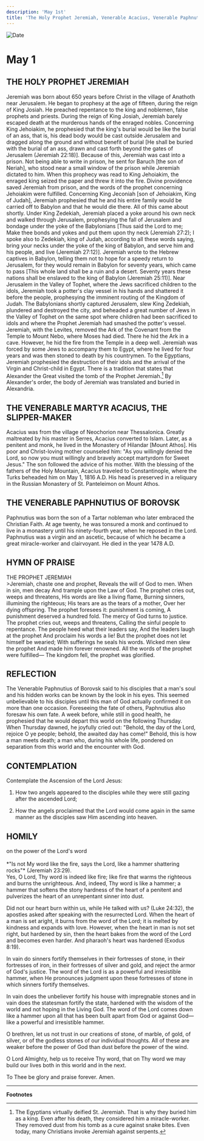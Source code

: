 ```yaml
---
description: 'May 1st'
title: 'The Holy Prophet Jeremiah, Venerable Acacius, Venerable Paphnutius of Borovsk'
---
```


<CustomPaginator />
<RunningHead />

<Image src="/title-imprint.png" height={68} width={50} alt="Date" className="title-imprint"/>

# <div id="date">May <Image className="four-dot" src="/four-dot.png" height={15} width={15} alt="" />1</div>

## THE HOLY PROPHET JEREMIAH

Jeremiah was born about 650 years before Christ in the village of Anathoth near Jerusalem. He began to prophesy at the age of fifteen, during the reign of King Josiah. He preached repentance to the king and noblemen, false prophets and priests. During the reign of King Josiah, Jeremiah barely escaped death at the murderous hands of the enraged nobles. Concerning King Jehoiakim, he prophesied that the king's burial would be like the burial of an ass, that is, his dead body would be cast outside Jerusalem and dragged along the ground and without benefit of burial [He shall be buried with the burial of an ass, drawn and cast forth beyond the gates of Jerusalem (Jeremiah 22:18)]. Because of this, Jeremiah was cast into a prison. Not being able to write in prison, he sent for Baruch [the son of Neriah], who stood near a small window of the prison while Jeremiah dictated to him. When this prophecy was read to King Jehoiakim, the enraged king seized the paper and threw it into the fire. Divine providence saved Jeremiah from prison, and the words of the prophet concerning Jehoiakim were fulfilled. Concerning King Jeconiah [son of Jehoiakim, King of Judah], Jeremiah prophesied that he and his entire family would be carried off to Babylon and that he would die there. All of this came about shortly. Under King Zedekiah, Jeremiah placed a yoke around his own neck and walked through Jerusalem, prophesying the fall of Jerusalem and bondage under the yoke of the Babylonians [Thus said the Lord to me; Make thee bonds and yokes and put them upon thy neck (Jeremiah 27:2); I spoke also to Zedekiah, king of Judah, according to all these words saying, bring your necks under the yoke of the king of Babylon, and serve him and his people, and live (Jeremiah 27:12)]. Jeremiah wrote to the Hebrew captives in Babylon, telling them not to hope for a speedy return to Jerusalem, for they would remain in Babylon for seventy years, which came to pass [This whole land shall be a ruin and a desert. Seventy years these nations shall be enslaved to the king of Babylon (Jeremiah 25:11)]. Near Jerusalem in the Valley of Tophet, where the Jews sacrificed children to the idols, Jeremiah took a potter's clay vessel in his hands and shattered it before the people, prophesying the imminent routing of the Kingdom of Judah. The Babylonians shortly captured Jerusalem, slew King Zedekiah, plundered and destroyed the city, and beheaded a great number of Jews in the Valley of Tophet on the same spot where children had been sacrificed to idols and where the Prophet Jeremiah had smashed the potter's vessel. Jeremiah, with the Levites, removed the Ark of the Covenant from the Temple to Mount Nebo, where Moses had died. There he hid the Ark in a cave. However, he hid the fire from the Temple in a deep well. Jeremiah was forced by some Jews to accompany them to Egypt, where he lived for four years and was then stoned to death by his countrymen. To the Egyptians, Jeremiah prophesied the destruction of their idols and the arrival of the Virgin and Christ-child in Egypt. There is a tradition that states that Alexander the Great visited the tomb of the Prophet Jeremiah.[^1] By Alexander's order, the body of Jeremiah was translated and buried in Alexandria.

## THE VENERABLE MARTYR ACACIUS, THE SLIPPER-MAKER

Acacius was from the village of Neochorion near Thessalonica. Greatly maltreated by his master in Serres, Acacius converted to Islam. Later, as a penitent and monk, he lived in the Monastery of Hilandar [Mount Athos]. His poor and Christ-loving mother counseled him: "As you willingly denied the Lord, so now you must willingly and bravely accept martyrdom for Sweet Jesus." The son followed the advice of his mother. With the blessing of the fathers of the Holy Mountain, Acacius traveled to Constantinople, where the Turks beheaded him on May 1, 1816 A.D. His head is preserved in a reliquary in the Russian Monastery of St. Panteleimon on Mount Athos.

## THE VENERABLE PAPHNUTIUS OF BOROVSK

Paphnutius was born the son of a Tartar nobleman who later embraced the Christian Faith. At age twenty, he was tonsured a monk and continued to live in a monastery until his ninety-fourth year, when he reposed in the Lord. Paphnutius was a virgin and an ascetic, because of which he became a great miracle-worker and clairvoyant. He died in the year 1478 A.D.


## HYMN OF PRAISE
<div style={{textAlign:'center', color:'crimson', fontWeight:'bold'}}>
THE PROPHET JEREMIAH
</div>
>Jeremiah, chaste one and prophet,  
Reveals the will of God to men.  
When in sin, men decay  
And trample upon the Law of God.  
The prophet cries out, weeps and threatens,  
His words are like a living flame,  
Burning sinners, illumining the righteous;  
His tears are as the tears of a mother,  
Over her dying offspring.  
The prophet foresees it: punishment is coming,  
A punishment deserved a hundred fold.  
The mercy of God turns to justice.  
The prophet cries out, weeps and threatens,  
Calling the sinful people to repentance.  
The people heed what their leaders say,  
And the leaders laugh at the prophet  
And proclaim his words a lie!  
But the prophet does not let himself be wearied;  
With sufferings he seals his words.  
Wicked men slew the prophet  
And made him forever renowned.  
All the words of the prophet were fulfilled—  
The kingdom fell, the prophet was glorified.  


## REFLECTION

The Venerable Paphnutius of Borovsk said to his disciples that a man's soul and his hidden works can be known by the look in his eyes. This seemed unbelievable to his disciples until this man of God actually confirmed it on more than one occasion. Foreseeing the fate of others, Paphnutius also foresaw his own fate. A week before, while still in good health, he prophesied that he would depart this world on the following Thursday. When Thursday dawned, he joyfully cried out: "Behold, the day of the Lord, rejoice O ye people; behold, the awaited day has come!" Behold, this is how a man meets death; a man who, during his whole life, pondered on separation from this world and the encounter with God.


## CONTEMPLATION

Contemplate the Ascension of the Lord Jesus:

1. How two angels appeared to the disciples while they were still gazing after the ascended Lord;

2. How the angels proclaimed that the Lord would come again in the same manner as the disciples saw Him ascending into heaven.


## HOMILY
<div style={{textAlign:'center', color:'crimson', fontWeight:'bold'}}>
on the power of the Lord's word
</div>
<br />
<div style={{textAlign:'right'}}>
*"Is not My word like the fire, says the Lord, like a hammer shattering rocks"* (Jeremiah 23:29).
</div>
Yes, O Lord, Thy word is indeed like fire; like fire that warms the righteous and burns the unrighteous. And, indeed, Thy word is like a hammer; a hammer that softens the stony hardness of the heart of a penitent and pulverizes the heart of an unrepentant sinner into dust.

Did not our heart burn within us, while He talked with us? (Luke 24:32), the apostles asked after speaking with the resurrected Lord. When the heart of a man is set aright, it burns from the word of the Lord; it is melted by kindness and expands with love. However, when the heart in man is not set right, but hardened by sin, then the heart bakes from the word of the Lord and becomes even harder. And pharaoh's heart was hardened (Exodus 8:19).

In vain do sinners fortify themselves in their fortresses of stone, in their fortresses of iron, in their fortresses of silver and gold, and reject the armor of God's justice. The word of the Lord is as a powerful and irresistible hammer, when He pronounces judgment upon these fortresses of stone in which sinners fortify themselves.

In vain does the unbeliever fortify his house with impregnable stones and in vain does the statesman fortify the state, hardened with the wisdom of the world and not hoping in the Living God. The word of the Lord comes down like a hammer upon all that has been built apart from God or against God—like a powerful and irresistible hammer.

O brethren, let us not trust in our creations of stone, of marble, of gold, of silver, or of the godless stones of our individual thoughts. All of these are weaker before the power of God than dust before the power of the wind.

O Lord Almighty, help us to receive Thy word, that on Thy word we may build our lives both in this world and in the next.

To Thee be glory and praise forever. Amen.

---
**Footnotes**

[^1]: The Egyptians virtually deified St. Jeremiah.  That is why they buried him as a king.  Even after his death, they considered him a miracle-worker.  They removed dust from his tomb as a cure against snake bites.  Even today, many Christians invoke Jeremiah against serpents.